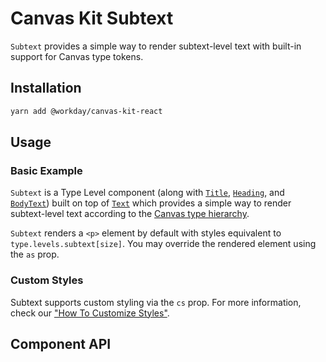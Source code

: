 
<Meta of={SubtextStories} />

# Canvas Kit Subtext

`Subtext` provides a simple way to render subtext-level text with built-in support for Canvas type
tokens.

## Installation

```sh
yarn add @workday/canvas-kit-react
```

## Usage

### Basic Example

`Subtext` is a Type Level component (along with [`Title`](/components/text/title/),
[`Heading`](/components/text/heading/), and [`BodyText`](/components/text/body-text/)) built on top
of [`Text`](/components/text/text/) which provides a simple way to render subtext-level text
according to the [Canvas type hierarchy](/tokens/type/#type-styles).

`Subtext` renders a `<p>` element by default with styles equivalent to `type.levels.subtext[size]`.
You may override the rendered element using the `as` prop.

<ExampleCodeBlock of={SubtextStories.Basic} />

### Custom Styles

Subtext supports custom styling via the `cs` prop. For more information, check our
["How To Customize Styles"](https://workday.github.io/canvas-kit/?path=/docs/styling-how-to-customize-styles--page).

## Component API

<SymbolDoc name="Subtext" fileName="/react/text/" />
